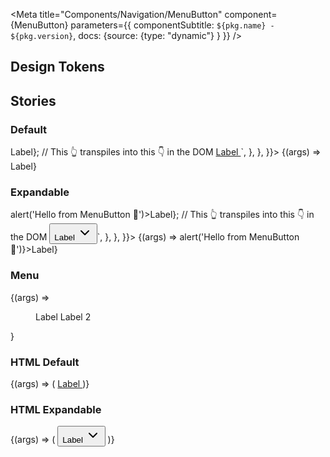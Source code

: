

<Meta
  title="Components/Navigation/MenuButton"
  component={MenuButton}
  parameters={{ componentSubtitle: `${pkg.name} - ${pkg.version}`, docs: {source: {type: "dynamic"} } }}
/>

<Description markdown={readme} />

## Design Tokens

<DesignTokenDocBlock categoryName="MenuButton" viewType="table" />

## Stories

### Default

<Canvas>
  <Story name="Default"
    args={{href: 'https://github.com/nl-design-system/denhaag', variant: 'normal'}}
    parameters={{
      docs: {
        source: {
          code: `
          const ReactMenuButton = <MenuButton href={https://github.com/nl-design-system/denhaag} variant='normal'>Label</MenuButton>};
          // This 👆 transpiles into this 👇 in the DOM
          <a href="https://github.com/nl-design-system/denhaag" class="denhaag-menu-button">
            Label
          </a>`,
        },
      },
    }}>
      {(args) => <MenuButton { ...args }>Label</MenuButton>}
  </Story>
</Canvas>

<ArgsTable of={MenuButton} />

### Expandable

<Canvas>
  <Story name="Expandable"
    args={{variant: 'expandable'}}
    parameters={{
      docs: {
        source: {
          code: `
          const ReactMenuButton = <MenuButton variant='expandable' onclick={() => alert('Hello from MenuButton 👋')>Label</MenuButton>};
          // This 👆 transpiles into this 👇 in the DOM
          <button class="denhaag-menu-button">
            Label
            <span class="denhaag-menu-button__chevron">
              <svg width="24" height="24" fill="none" xmlns="http://www.w3.org/2000/svg" class="MuiSvgIcon-root" focusable="false" viewBox="0 0 24 24" aria-hidden="true" shape-rendering="auto" aria-label="ChevronDownIcon">
                <path d="M5.293 8.293a1 1 0 011.414 0L12 13.586l5.293-5.293a1 1 0 111.414 1.414l-6 6a1 1 0 01-1.414 0l-6-6a1 1 0 010-1.414z" fill="currentColor"></path>
              </svg>
            </span>
          </button>`,
        },
      },
    }}>
      {(args) => <MenuButton { ...args} onclick={() => alert('Hello from MenuButton 👋')}>Label</MenuButton>}
  </Story>
</Canvas>

### Menu
<Canvas>
  <Story name="Menu"
    args={{id: 'testspan'}}
    parameters={{
      docs: {
        source: {
          code: `
          `
         }
      }
    }}>
      {(args) =>
      <Menu { ...args }>
        <MenuButton>
          Label
        </MenuButton>
        <MenuButton>
          Label 2
        </MenuButton>
      </Menu>
      }
  </Story>
</Canvas>

### HTML Default
<Canvas>
  <Story name="Default HTML">
    {(args) => (
        <a href="https://github.com/nl-design-system/denhaag" class="denhaag-menu-button">
          Label
        </a>
    )}
  </Story>
</Canvas>

### HTML Expandable
<Canvas>
  <Story name="Expandable HTML">
    {(args) => (
      <button id="button-id" onclick="alert('Hello from MenuButton 👋')" class="denhaag-menu-button">
        Label
        <span class="denhaag-menu-button__chevron">
          <svg width="24" height="24" fill="none" xmlns="http://www.w3.org/2000/svg" class="MuiSvgIcon-root" focusable="false" viewBox="0 0 24 24" aria-hidden="true" shape-rendering="auto" aria-label="ChevronDownIcon">
            <path d="M5.293 8.293a1 1 0 011.414 0L12 13.586l5.293-5.293a1 1 0 111.414 1.414l-6 6a1 1 0 01-1.414 0l-6-6a1 1 0 010-1.414z" fill="currentColor"></path>
          </svg>
        </span>
      </button>
    )}
  </Story>
</Canvas>


